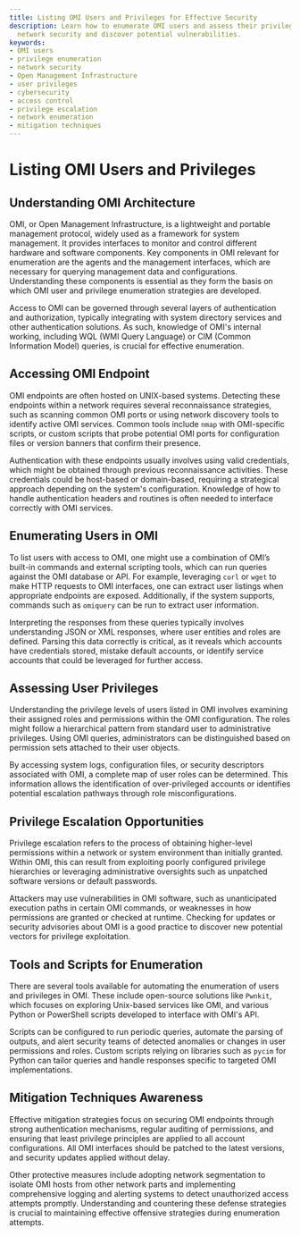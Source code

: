 ```yaml
---
title: Listing OMI Users and Privileges for Effective Security
description: Learn how to enumerate OMI users and assess their privileges to strengthen
  network security and discover potential vulnerabilities.
keywords:
- OMI users
- privilege enumeration
- network security
- Open Management Infrastructure
- user privileges
- cybersecurity
- access control
- privilege escalation
- network enumeration
- mitigation techniques
---
```


# Listing OMI Users and Privileges

## Understanding OMI Architecture

OMI, or Open Management Infrastructure, is a lightweight and portable management protocol, widely used as a framework for system management. It provides interfaces to monitor and control different hardware and software components. Key components in OMI relevant for enumeration are the agents and the management interfaces, which are necessary for querying management data and configurations. Understanding these components is essential as they form the basis on which OMI user and privilege enumeration strategies are developed.

Access to OMI can be governed through several layers of authentication and authorization, typically integrating with system directory services and other authentication solutions. As such, knowledge of OMI's internal working, including WQL (WMI Query Language) or CIM (Common Information Model) queries, is crucial for effective enumeration.

## Accessing OMI Endpoint

OMI endpoints are often hosted on UNIX-based systems. Detecting these endpoints within a network requires several reconnaissance strategies, such as scanning common OMI ports or using network discovery tools to identify active OMI services. Common tools include `nmap` with OMI-specific scripts, or custom scripts that probe potential OMI ports for configuration files or version banners that confirm their presence.

Authentication with these endpoints usually involves using valid credentials, which might be obtained through previous reconnaissance activities. These credentials could be host-based or domain-based, requiring a strategical approach depending on the system's configuration. Knowledge of how to handle authentication headers and routines is often needed to interface correctly with OMI services.

## Enumerating Users in OMI

To list users with access to OMI, one might use a combination of OMI’s built-in commands and external scripting tools, which can run queries against the OMI database or API. For example, leveraging `curl` or `wget` to make HTTP requests to OMI interfaces, one can extract user listings when appropriate endpoints are exposed. Additionally, if the system supports, commands such as `omiquery` can be run to extract user information.

Interpreting the responses from these queries typically involves understanding JSON or XML responses, where user entities and roles are defined. Parsing this data correctly is critical, as it reveals which accounts have credentials stored, mistake default accounts, or identify service accounts that could be leveraged for further access.

## Assessing User Privileges

Understanding the privilege levels of users listed in OMI involves examining their assigned roles and permissions within the OMI configuration. The roles might follow a hierarchical pattern from standard user to administrative privileges. Using OMI queries, administrators can be distinguished based on permission sets attached to their user objects.

By accessing system logs, configuration files, or security descriptors associated with OMI, a complete map of user roles can be determined. This information allows the identification of over-privileged accounts or identifies potential escalation pathways through role misconfigurations.

## Privilege Escalation Opportunities

Privilege escalation refers to the process of obtaining higher-level permissions within a network or system environment than initially granted. Within OMI, this can result from exploiting poorly configured privilege hierarchies or leveraging administrative oversights such as unpatched software versions or default passwords.

Attackers may use vulnerabilities in OMI software, such as unanticipated execution paths in certain OMI commands, or weaknesses in how permissions are granted or checked at runtime. Checking for updates or security advisories about OMI is a good practice to discover new potential vectors for privilege exploitation.

## Tools and Scripts for Enumeration

There are several tools available for automating the enumeration of users and privileges in OMI. These include open-source solutions like `Pwnkit`, which focuses on exploring Unix-based services like OMI, and various Python or PowerShell scripts developed to interface with OMI's API.

Scripts can be configured to run periodic queries, automate the parsing of outputs, and alert security teams of detected anomalies or changes in user permissions and roles. Custom scripts relying on libraries such as `pycim` for Python can tailor queries and handle responses specific to targeted OMI implementations.

## Mitigation Techniques Awareness

Effective mitigation strategies focus on securing OMI endpoints through strong authentication mechanisms, regular auditing of permissions, and ensuring that least privilege principles are applied to all account configurations. All OMI interfaces should be patched to the latest versions, and security updates applied without delay.

Other protective measures include adopting network segmentation to isolate OMI hosts from other network parts and implementing comprehensive logging and alerting systems to detect unauthorized access attempts promptly. Understanding and countering these defense strategies is crucial to maintaining effective offensive strategies during enumeration attempts.